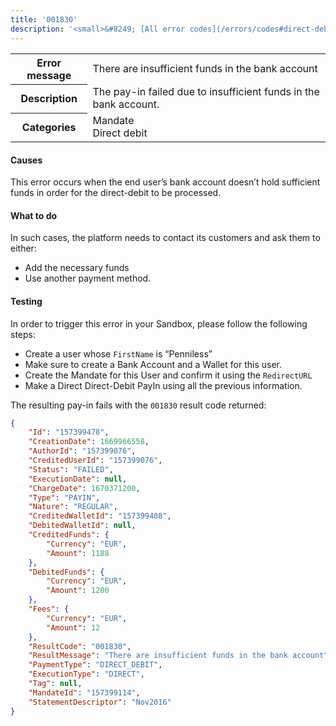 ```yaml
---
title: '001830'  
description: '<small>&#8249; [All error codes](/errors/codes#direct-debit)</small>'
---
```

  
<table>
    <tbody>
        <tr>
            <th class="header"><strong>Error message</strong></th>
            <td class="table-content">There are insufficient funds in the bank account</td>
        </tr>
        <tr>
            <th class="header"><strong>Description</strong></th>
            <td class="table-content">The pay-in failed due to insufficient funds in the bank account.</td>
        </tr>
        <tr>
            <th class="header"><strong>Categories</strong></th>
            <td class="table-content">  
<div class="label">Mandate</div>  
<div class="label">Direct debit</div>
</td>
        </tr>
    </tbody>
</table>  

#### Causes  

This error occurs when the end user’s bank account doesn’t hold sufficient funds in order for the direct-debit to be processed.  

#### What to do  

In such cases, the platform needs to contact its customers and ask them to either:  
- Add the necessary funds  
- Use another payment method.  

#### Testing  

In order to trigger this error in your Sandbox, please follow the following steps:  
- Create a user whose `FirstName` is “Penniless”  
- Make sure to create a Bank Account and a Wallet for this user.  
- Create the Mandate for this User and confirm it using the `RedirectURL`  
- Make a Direct Direct-Debit PayIn using all the previous information.  

The resulting pay-in fails with the `001830` result code returned:  
```json API Response
{
    "Id": "157399478",
    "CreationDate": 1669966558,
    "AuthorId": "157399076",
    "CreditedUserId": "157399076",
    "Status": "FAILED",
    "ExecutionDate": null,
    "ChargeDate": 1670371200,
    "Type": "PAYIN",
    "Nature": "REGULAR",
    "CreditedWalletId": "157399408",
    "DebitedWalletId": null,
    "CreditedFunds": {
        "Currency": "EUR",
        "Amount": 1188
    },
    "DebitedFunds": {
        "Currency": "EUR",
        "Amount": 1200
    },
    "Fees": {
        "Currency": "EUR",
        "Amount": 12
    },
    "ResultCode": "001830",
    "ResultMessage": "There are insufficient funds in the bank account",
    "PaymentType": "DIRECT_DEBIT",
    "ExecutionType": "DIRECT",
    "Tag": null,
    "MandateId": "157399114",
    "StatementDescriptor": "Nov2016"
}
```